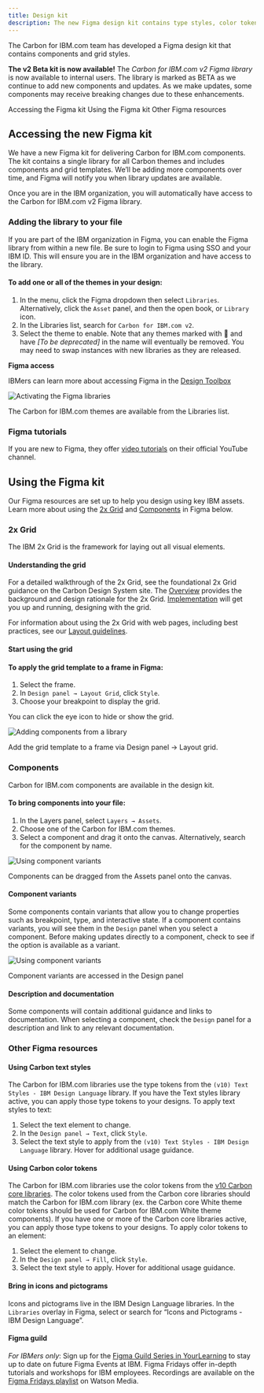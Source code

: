 ```yaml
---
title: Design kit
description: The new Figma design kit contains type styles, color tokens, and components.
---
```


<PageDescription>

The Carbon for IBM.com team has developed a Figma design kit that contains components and grid styles.

</PageDescription>

<InlineNotification>

**The v2 Beta kit is now available!** The _Carbon for IBM.com v2 Figma library_ is now available to internal users. The library is marked as BETA as we continue to add new components and updates. As we make updates, some components may receive breaking changes due to these enhancements.

</InlineNotification>

<AnchorLinks>

<AnchorLink>Accessing the Figma kit</AnchorLink>
<AnchorLink>Using the Figma kit</AnchorLink>
<AnchorLink>Other Figma resources</AnchorLink>

</AnchorLinks>

## Accessing the new Figma kit

<Row>
<Column  colLg={8} colMd={8} colSm={4}>

We have a new Figma kit for delivering Carbon for IBM.com components. The kit contains a single library for all Carbon themes and includes components and grid templates. We’ll be adding more components over time, and Figma will notify you when library updates are available.

Once you are in the IBM organization, you will automatically have access to the Carbon for IBM.com v2 Figma library.

### Adding the library to your file

If you are part of the IBM organization in Figma, you can enable the Figma library from within a new file. Be sure to login to Figma using SSO and your IBM ID. This will ensure you are in the IBM organization and have access to the library.

#### To add one or all of the themes in your design:

1. In the menu, click the Figma dropdown then select `Libraries`. Alternatively, click the `Asset` panel, and then the open book, or `Library` icon.
2. In the Libraries list, search for `Carbon for IBM.com v2`.
3. Select the theme to enable. Note that any themes marked with 🚫 and have _[To be deprecated]_ in the name will eventually be removed. You may need to swap instances with new libraries as they are released.

</Column>
<Column colMd={2} colLg={3} offsetMd={1} offsetLg={1}>
  <Aside>

**Figma access**

IBMers can learn more about accessing Figma in the <a href="https://w3.ibm.com/design/toolbox/#/ui-design-tools/figma/README" target="_blank" rel="noopener noreferrer" >Design Toolbox</a>

  </Aside>
</Column>

</Row>

<Column  colLg={12} colMd={8} colSm={4}>

![Activating the Figma libraries](../../images/designing/design-kit/Designing_Libraries_Figma.gif)

<Caption>
  The Carbon for IBM.com themes are available from the Libraries list.
</Caption>

</Column>

### Figma tutorials

If you are new to Figma, they offer <a href="https://www.youtube.com/c/Figmadesign/playlists?view=50&sort=dd&shelf_id=3" target="_blank" rel="noopener noreferrer">video tutorials</a> on their official YouTube channel.

## Using the Figma kit

Our Figma resources are set up to help you design using key IBM assets. Learn more about using the [2x Grid](#2x-grid) and [Components](#components) in Figma below.

### 2x Grid

The IBM 2x Grid is the framework for laying out all visual elements.

#### Understanding the grid

For a detailed walkthrough of the 2x Grid, see the foundational 2x Grid guidance on the Carbon Design System site. The [Overview](https://www.carbondesignsystem.com/guidelines/2x-grid/overview) provides the background and design rationale for the 2x Grid. [Implementation](https://www.carbondesignsystem.com/guidelines/2x-grid/implementation) will get you up and running, designing with the grid.

For information about using the 2x Grid with web pages, including best practices, see our [Layout guidelines](../guidelines/layout).

#### Start using the grid

#### To apply the grid template to a frame in Figma:

1. Select the frame.
2. In `Design panel → Layout Grid`, click `Style`.
3. Choose your breakpoint to display the grid.

You can click the eye icon to hide or show the grid.

<Column  colLg={12} colMd={8} colSm={4}>

![Adding components from a library](../../images/designing/design-kit/Designing_Grid_Figma.gif)

<Caption>
  Add the grid template to a frame via Design panel → Layout grid.
</Caption>

</Column>

### Components

Carbon for IBM.com components are available in the design kit.

#### To bring components into your file:

1. In the Layers panel, select `Layers → Assets`.
2. Choose one of the Carbon for IBM.com themes.
3. Select a component and drag it onto the canvas. Alternatively, search for the component by name.

<Column  colLg={12} colMd={8} colSm={4}>

![Using component variants](../../images/designing/design-kit/Designing_Components_Figma.gif)

<Caption>
  Components can be dragged from the Assets panel onto the canvas.
</Caption>

</Column>

#### Component variants

Some components contain variants that allow you to change properties such as breakpoint, type, and interactive state. If a component contains variants, you will see them in the `Design` panel when you select a component. Before making updates directly to a component, check to see if the option is available as a variant.

![Using component variants](../../images/designing/design-kit/Designing_Component_Variants_Figma.gif)

<Caption>Component variants are accessed in the Design panel</Caption>

#### Description and documentation

Some components will contain additional guidance and links to documentation. When selecting a component, check the `Design` panel for a description and link to any relevant documentation.

### Other Figma resources

#### Using Carbon text styles

The Carbon for IBM.com libraries use the type tokens from the `(v10) Text Styles - IBM Design Language` library. If you have the Text styles library active, you can apply those type tokens to your designs. To apply text styles to text:

1. Select the text element to change.
2. In the `Design panel → Text`, click `Style`.
3. Select the text style to apply from the `(v10) Text Styles - IBM Design Language` library. Hover for additional usage guidance.

#### Using Carbon color tokens

The Carbon for IBM.com libraries use the color tokens from the [v10 Carbon core libraries](https://carbondesignsystem.com/designing/kits/figma). The color tokens used from the Carbon core libraries should match the Carbon for IBM.com library (ex. the Carbon core White theme color tokens should be used for Carbon for IBM.com White theme components). If you have one or more of the Carbon core libraries active, you can apply those type tokens to your designs. To apply color tokens to an element:

1. Select the element to change.
2. In the `Design panel → Fill`, click `Style`.
3. Select the text style to apply. Hover for additional usage guidance.

#### Bring in icons and pictograms

Icons and pictograms live in the IBM Design Language libraries. In the `Libraries` overlay in Figma, select or search for “Icons and Pictograms - IBM Design Language”.

#### Figma guild

_For IBMers only_: Sign up for the <a href="https://ec.yourlearning.ibm.com/w3/series/10200299" target="_blank" rel="noopener noreferrer">Figma Guild Series in YourLearning</a> to stay up to date on future Figma Events at IBM. Figma Fridays offer in-depth tutorials and workshops for IBM employees. Recordings are available on the <a href="https://secure.video.ibm.com/channel/23570833/playlist/641336" target="_blank" rel="noopener noreferrer">Figma Fridays playlist</a> on Watson Media.

